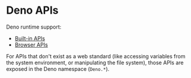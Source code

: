 # Deno APIs

Deno runtime support:
- [Built-in APIs](https://docs.deno.com/runtime/manual/runtime/builtin_apis)
- [Browser APIs](https://docs.deno.com/runtime/manual/runtime/web_platform_apis)

For APIs that don't exist as a web standard (like accessing variables from the system environment, or manipulating the file system), those APIs are exposed in the Deno namespace (`Deno.*`).
